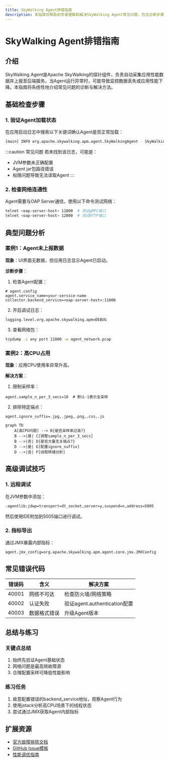 ```yaml
---
title: SkyWalking Agent排错指南
description: 本指南将帮助初学者理解和解决SkyWalking Agent常见问题，包含诊断步骤、典型案例分析和实用技巧。
---
```


# SkyWalking Agent排错指南

## 介绍
SkyWalking Agent是Apache SkyWalking的探针组件，负责自动采集应用性能数据并上报至后端服务。当Agent运行异常时，可能导致监控数据丢失或应用性能下降。本指南将系统性地介绍常见问题的诊断与解决方法。

## 基础检查步骤

### 1. 验证Agent加载状态
在应用启动日志中搜索以下关键词确认Agent是否正常加载：
```bash
[main] INFO org.apache.skywalking.apm.agent.SkyWalkingAgent - SkyWalking agent started...
```

:::caution 常见问题
若未找到该日志，可能是：
- JVM参数未正确配置
- Agent jar包路径错误
- 权限问题导致无法读取Agent
:::

### 2. 检查网络连通性
Agent需要与OAP Server通信，使用以下命令测试网络：
```bash
telnet <oap-server-host> 11800  # 测试gRPC端口
telnet <oap-server-host> 12800  # 测试HTTP端口
```

## 典型问题分析

### 案例1：Agent未上报数据
**现象**：UI界面无数据，但应用日志显示Agent已启动。

**诊断步骤**：
1. 检查Agent配置：
```properties
# agent.config
agent.service_name=your-service-name
collector.backend_service=<oap-server-host>:11800
```

2. 开启调试日志：
```properties
logging.level.org.apache.skywalking.apm=DEBUG
```

3. 查看网络包：
```bash
tcpdump -i any port 11800 -w agent_network.pcap
```

### 案例2：高CPU占用
**现象**：应用CPU使用率异常升高。

**解决方案**：
1. 限制采样率：
```properties
agent.sample_n_per_3_secs=10  # 默认-1表示全采样
```

2. 排除特定端点：
```properties
agent.ignore_suffix=.jpg,.jpeg,.png,.css,.js
```

```mermaid
graph TD
    A[高CPU问题] --> B{是否采样率过高?}
    B -->|是| C[调整sample_n_per_3_secs]
    B -->|否| D{是否大量无关端点?}
    D -->|是| E[配置ignore_suffix]
    D -->|否| F[线程转储分析]
```

## 高级调试技巧

### 1. 远程调试
在JVM参数中添加：
```bash
-agentlib:jdwp=transport=dt_socket,server=y,suspend=n,address=5005
```

然后使用IDE附加到5005端口进行调试。

### 2. 指标导出
通过JMX暴露内部指标：
```properties
agent.jmx_config=org.apache.skywalking.apm.agent.core.jmx.JMXConfig
```

## 常见错误代码

| 错误码 | 含义 | 解决方案 |
|--------|------|----------|
| 40001 | 网络不可达 | 检查防火墙/网络策略 |
| 40002 | 认证失败 | 验证agent.authentication配置 |
| 40003 | 数据格式错误 | 升级Agent版本 |

## 总结与练习

### 关键点总结
1. 始终先验证Agent基础状态
2. 网络问题是最高频故障源
3. 合理配置采样可降低性能影响

### 练习任务
1. 故意配置错误的backend_service地址，观察Agent行为
2. 使用jstack分析高CPU场景下的线程状态
3. 尝试通过JMX获取Agent内部指标

## 扩展资源
- [官方故障排除文档](https://skywalking.apache.org/docs/)
- [GitHub Issue模板](https://github.com/apache/skywalking/issues/new/choose)
- [性能调优指南](https://skywalking.apache.org/blog/)